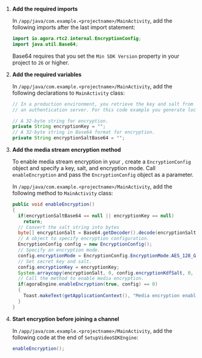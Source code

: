 <PlatformWrapper platform="android">
        
1.  **Add the required imports**

    In `/app/java/com.example.<projectname>/MainActivity`, add the following imports after the last import statement:

    ``` java
    import io.agora.rtc2.internal.EncryptionConfig;
    import java.util.Base64;
    ```

    Base64 requires that you set the `Min SDK Version` property in your project to `26` or higher.

2.  **Add the required variables**

    In `/app/java/com.example.<projectname>/MainActivity`, add the following declarations to `MainActivity` class:

    ``` java
    // In a production environment, you retrieve the key and salt from
    // an authentication server. For this code example you generate locally.

    // A 32-byte string for encryption.
    private String encryptionKey = "";
    // A 32-byte string in Base64 format for encryption.
    private String encryptionSaltBase64 = "";
    ```

3.  **Add the media stream encryption method**

    To enable media stream encryption in your <Vpl k="CLIENT" />, create a `EncryptionConfig` object and specify a key, salt, and encryption mode. Call `enableEncryption` and pass the `EncryptionConfig` object as a parameter.

    In `/app/java/com.example.<projectname>/MainActivity`, add the following method to `MainActivity` class:

    ``` java
    public void enableEncryption()
    {
      if(encryptionSaltBase64 == null || encryptionKey == null)
        return;
      // Convert the salt string into bytes
      byte[] encryptionSalt = Base64.getDecoder().decode(encryptionSaltBase64);
      // A object to specify encryption configuration.
      EncryptionConfig config = new EncryptionConfig();
      // Specify an encryption mode.
      config.encryptionMode = EncryptionConfig.EncryptionMode.AES_128_GCM2;
      // Set secret key and salt.
      config.encryptionKey = encryptionKey;
      System.arraycopy(encryptionSalt, 0, config.encryptionKdfSalt, 0, config.encryptionKdfSalt.length);
      // Call the method to enable media encryption.
      if(agoraEngine.enableEncryption(true, config) == 0)
      {
        Toast.makeText(getApplicationContext(), "Media encryption enabled", Toast.LENGTH_SHORT).show();
      }
    }
    ```

4.  **Start encryption before joining a channel**

    In `/app/java/com.example.<projectname>/MainActivity`, add the following code at the end of `SetupVideoSDKEngine`:

    ``` java
    enableEncryption();
    ```
</PlatformWrapper>
